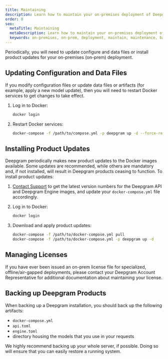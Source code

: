 ```yaml
---
title: Maintaining
description: Learn how to maintain your on-premises deployment of Deepgram products.
order: 8
seo:
  metaTitle: Maintaining
  metaDescription: Learn how to maintain your on-premises deployment of Deepgram products.
  keywords: on-premises, on-prem, deployment, maintain, maintenance, base components, base
---
```


Periodically, you will need to update configure and data files or install product updates for your on-premises (on-prem) deployment.

## Updating Configuration and Data Files

If you modify configuration files or update data files or artifacts (for example, apply a new model update), then you will need to restart Docker services to get changes to take effect.

1. Log in to Docker:

    ```bash
    docker login
    ```

2. Restart Docker services:

    ```bash
    docker-compose -f /path/to/compose.yml -p deepgram up -d --force-recreate
    ```

## Installing Product Updates

Deepgram periodically makes new product updates to the Docker images available. Some updates are recommended, while others are mandatory and, if not installed, will result in Deepgram products ceasing to function. To install product updates:

1. [Contact Support](/support/) to get the latest version numbers for the Deepgram API and Deepgram Engine images, and update your `docker-compose.yml` file accordingly.

2. Log in to Docker:

    ```bash
    docker login
    ```

3. Download and apply product updates:

    ```bash
    docker-compose -f /path/to/docker-compose.yml pull
    docker-compose -f /path/to/docker-compose.yml -p deepgram up -d
    ```

## Managing Licenses

If you have ever been issued an on-prem license file for specialized, offline/air-gapped deployments, please contact your Deepgram Account Representative for additional documentation about maintaining your license.

## Backing up Deepgram Products

When backing up a Deepgram installation, you should back up the following artifacts:

- `docker-compose.yml`
- `api.toml`
- `engine.toml`
- directory housing the models that you use in your requests

We highly recommend backing up your whole server, if possible. Doing so will ensure that you can easily restore a running system.
